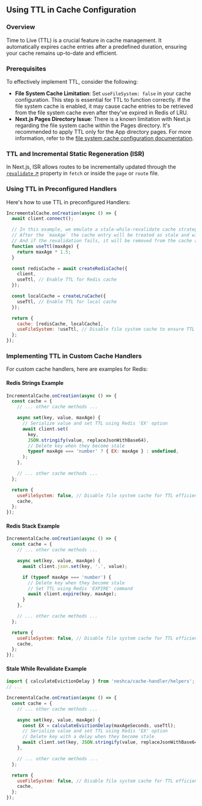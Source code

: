 ## Using TTL in Cache Configuration

### Overview

Time to Live (TTL) is a crucial feature in cache management. It automatically expires cache entries after a predefined duration, ensuring your cache remains up-to-date and efficient.

### Prerequisites

To effectively implement TTL, consider the following:

- **File System Cache Limitation**: Set `useFileSystem: false` in your cache configuration. This step is essential for TTL to function correctly. If the file system cache is enabled, it may cause cache entries to be retrieved from the file system cache even after they've expired in Redis of LRU.
- **Next.js Pages Directory Issue**: There is a known limitation with Next.js regarding the file system cache within the Pages directory. It's recommended to apply TTL only for the App directory pages. For more information, refer to the [file system cache configuration documentation](/configuration/use-file-system#configuring-access-to-the-file-system).

### TTL and Incremental Static Regeneration (ISR)

In Next.js, ISR allows routes to be incrementally updated through the [`revalidate` ↗](https://nextjs.org/docs/app/building-your-application/data-fetching/fetching-caching-and-revalidating#time-based-revalidation) property in `fetch` or inside the `page` or `route` file.

### Using TTL in Preconfigured Handlers

Here's how to use TTL in preconfigured Handlers:

```js filename="cache-handler.mjs" copy
IncrementalCache.onCreation(async () => {
  await client.connect();

  // In this example, we emulate a stale-while-revalidate cache strategy
  // After the `maxAge` the cache entry will be treated as stale and will be revalidated
  // And if the revalidation fails, it will be removed from the cache after `maxAge * 1.5`
  function useTtl(maxAge) {
    return maxAge * 1.5;
  }

  const redisCache = await createRedisCache({
    client,
    useTtl, // Enable TTL for Redis cache
  });

  const localCache = createLruCache({
    useTtl, // Enable TTL for local cache
  });

  return {
    cache: [redisCache, localCache],
    useFileSystem: !useTtl, // Disable file system cache to ensure TTL effectiveness
  };
});
```

### Implementing TTL in Custom Cache Handlers

For custom cache handlers, here are examples for Redis:

#### Redis Strings Example

```js filename="cache-handler.mjs" copy
IncrementalCache.onCreation(async () => {
  const cache = {
    // ... other cache methods ...

    async set(key, value, maxAge) {
      // Serialize value and set TTL using Redis 'EX' option
      await client.set(
        key,
        JSON.stringify(value, replaceJsonWithBase64),
        // Delete key when they become stale
        typeof maxAge === 'number' ? { EX: maxAge } : undefined,
      );
    },

    // ... other cache methods ...
  };

  return {
    useFileSystem: false, // Disable file system cache for TTL efficiency
    cache,
  };
});
```

#### Redis Stack Example

```js filename="cache-handler.mjs" copy
IncrementalCache.onCreation(async () => {
  const cache = {
    // ... other cache methods ...

    async set(key, value, maxAge) {
      await client.json.set(key, '.', value);

      if (typeof maxAge === 'number') {
        // Delete key when they become stale
        // Set TTL using Redis 'EXPIRE' command
        await client.expire(key, maxAge);
      }
    },

    // ... other cache methods ...
  };

  return {
    useFileSystem: false, // Disable file system cache for TTL efficiency
    cache,
  };
});
```

#### Stale While Revalidate Example

```js filename="cache-handler.mjs" copy
import { calculateEvictionDelay } from 'neshca/cache-handler/helpers';
// ...

IncrementalCache.onCreation(async () => {
  const cache = {
    // ... other cache methods ...

    async set(key, value, maxAge) {
      const EX = calculateEvictionDelay(maxAgeSeconds, useTtl);
      // Serialize value and set TTL using Redis 'EX' option
      // Delete key with a delay when they become stale
      await client.set(key, JSON.stringify(value, replaceJsonWithBase64), EX ? { EX } : undefined);
    },

    // ... other cache methods ...
  };

  return {
    useFileSystem: false, // Disable file system cache for TTL efficiency
    cache,
  };
});
```
